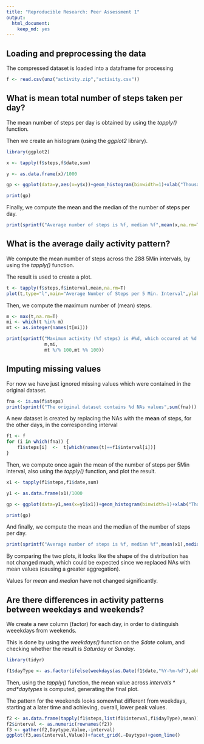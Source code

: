 ```yaml
---
title: "Reproducible Research: Peer Assessment 1"
output: 
  html_document:
    keep_md: yes
---
```



## Loading and preprocessing the data

The compressed dataset is loaded into a dataframe for processing

```r
f <- read.csv(unz("activity.zip","activity.csv"))
```

## What is mean total number of steps taken per day?

The mean number of steps per day is obtained by using the *tapply()* function.

Then we create an histogram (using the *ggplot2* library).

```r
library(ggplot2)

x <- tapply(f$steps,f$date,sum)

y <- as.data.frame(x)/1000

gp <- ggplot(data=y,aes(x=y$x))+geom_histogram(binwidth=1)+xlab("Thousands of Steps")+ylab("Count")+ggtitle("Average Number of Steps per Day")+scale_x_continuous(breaks=seq(0,max(y$x,na.rm=T)+1,1))+scale_y_continuous(breaks=seq(0,sum(!is.na(x)),1))

print(gp)

```

Finally, we compute the mean and the median of the number of steps per day.

```r
print(sprintf("Average number of steps is %f, median %f",mean(x,na.rm=T),median(x,na.rm=T)))
```

## What is the average daily activity pattern?

We compute the mean number of steps across the 288 5Min intervals, by using the *tapply()* function.

The result is used to create a plot.

```r
t <- tapply(f$steps,f$interval,mean,na.rm=T)
plot(t,type="l",main="Average Number of Steps per 5 Min. Interval",ylab="Steps",xlab="5 Min. Interval (288 Daily Samples)")

```

Then, we compute the maximum number of (mean) steps.
```r
m <- max(t,na.rm=T)
mi <- which(t %in% m)
mt <- as.integer(names(t[mi]))

print(sprintf("Maximum activity (%f steps) is #%d, which occured at %d:%d",
              m,mi,
              mt %/% 100,mt %% 100))
```


## Imputing missing values
For now we have just ignored missing values which were contained in the original dataset.

```r
fna <- is.na(f$steps)
print(sprintf("The original dataset contains %d NAs values",sum(fna)))
```

A new dataset is created by replacing the NAs with the **mean** of steps, for the other days, in the corresponding interval


```r
f1 <- f
for (i in which(fna)) {
    f1$steps[i]  <-  t[which(names(t)==f1$interval[i])]
}
```

Then, we compute once again the mean of the number of steps per 5Min interval, also using the *tapply()* function, and plot the result.

```r
x1 <- tapply(f1$steps,f1$date,sum)

y1 <- as.data.frame(x1)/1000

gp <- ggplot(data=y1,aes(x=y1$x1))+geom_histogram(binwidth=1)+xlab("Thousands of Steps")+ylab("Count")+ggtitle("Average Number of Steps per Day (NA removed)")+scale_x_continuous(breaks=seq(0,max(y1$x1,na.rm=T)+1,1))+scale_y_continuous(breaks=seq(0,sum(!is.na(x1)),1))

print(gp)

```

And finally, we compute the mean and the median of the number of steps per day.

```r

print(sprintf("Average number of steps is %f, median %f",mean(x1),median(x1)))

```

By comparing the two plots, it looks like the shape of the distribution has not changed much, which could be expected since we replaced NAs with mean values (causing a greater aggregation).

Values for *mean* and *median* have not changed significantly.

## Are there differences in activity patterns between weekdays and weekends?

We create a new column (factor) for each day, in order to distinguish weeekdays from weekends. 

This is done by using the *weekdays()* function on the *$date* colum, and checking whether the result is *Saturday* or *Sunday*.

```r

library(tidyr)

f1$dayType <- as.factor(ifelse(weekdays(as.Date(f1$date,"%Y-%m-%d"),abbreviate=F) %in% c("Saturday","Sunday"),"Weekend","Weekdays"))
```

Then, using the *tapply()* function, the mean value across *$intervals* and *$daytypes* is computed, generating the final plot.

The pattern for the weekends looks somewhat different from weekdays, starting at a later time and achieving, overall, lower peak values.

```r
f2 <- as.data.frame(tapply(f1$steps,list(f1$interval,f1$dayType),mean))
f2$interval <- as.numeric(rownames(f2))
f3 <- gather(f2,Daytype,Value,-interval)
ggplot(f3,aes(interval,Value))+facet_grid(.~Daytype)+geom_line()

```


